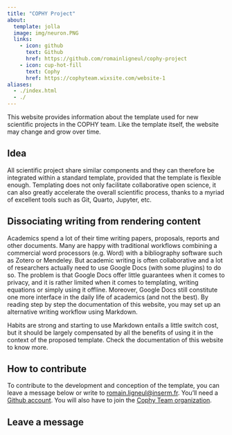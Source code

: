 ```yaml
---
title: "COPHY Project"
about:
  template: jolla
  image: img/neuron.PNG
  links:
    - icon: github
      text: Github
      href: https://github.com/romainligneul/cophy-project
    - icon: cup-hot-fill
      text: Cophy
      href: https://cophyteam.wixsite.com/website-1
aliases:
  - ./index.html
  - ./
---
```


This website provides information about the template used for new scientific projects in the COPHY team. Like the template itself, the website may change and grow over time.

## Idea

All scientific project share similar components and they can therefore be integrated within a standard template, provided that the template is flexible enough. Templating does not only facilitate collaborative open science, it can also greatly accelerate the overall scientific process, thanks to a myriad of excellent tools such as Git, Quarto, Jupyter, etc.

## Dissociating writing from rendering content

Academics spend a lot of their time writing papers, proposals, reports and other documents. Many are happy with traditional workflows combining a commercial word processors (e.g. Word) with a bibliography software such as Zotero or Mendeley.
But academic writing is often collaborative and a lot of researchers actually need to use Google Docs (with some plugins) to do so.
The problem is that Google Docs offer little guarantees when it comes to privacy, and it is rather limited when it comes to templating, writing equations or simply using it offline. Moreover, Google Docs still constitute one more interface in the daily life of academics (and not the best). By reading step by step the documentation of this website, you may set up an alternative writing workflow using Markdown.

Habits are strong and starting to use Markdown entails a little switch cost, but it should be largely compensated by all the benefits of using it in the context of the proposed template. Check the documentation of this website to know more.

## How to contribute

To contribute to the development and conception of the template, you can leave a message below or write to [romain.ligneul\@inserm.fr](mailto:romain.ligneul@inserm.fr). You'll need a [Github account](github.com). You will also have to join the [Cophy Team organization](https://github.com/cophyteam/). 

## Leave a message

<script src="https://giscus.app/client.js"
        data-repo="cophyteam/project-template"
        data-repo-id="R_kgDOKt7a2g"
        data-category="CommentsWebsite"
        data-category-id="DIC_kwDOKt7a2s4CgoKJ"
        data-mapping="pathname"
        data-strict="0"
        data-reactions-enabled="1"
        data-emit-metadata="0"
        data-input-position="top"
        data-theme="preferred_color_scheme"
        data-lang="en"
        crossorigin="anonymous"
        async>
</script>